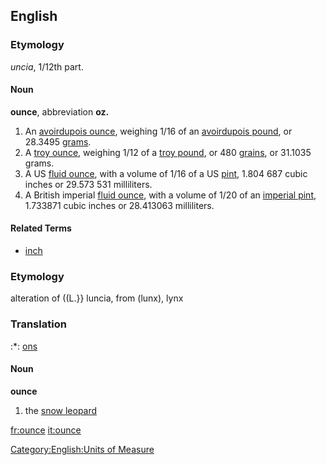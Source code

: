 ==English==

===Etymology===
{{L.}} ''uncia'', 1/12th part.

====Noun====
'''ounce''', abbreviation '''oz.'''

# An [[avoirdupois ounce]], weighing 1/16 of an [[avoirdupois pound]], or 28.3495 [[gram]]s.
# A [[troy ounce]], weighing 1/12 of a [[troy pound]], or 480 [[grain]]s, or 31.1035 grams.
# A US [[fluid ounce]], with a volume of 1/16 of a US [[pint]], 1.804 687 cubic inches or 29.573 531 milliliters.
# A British imperial [[fluid ounce]], with a volume of 1/20 of an [[imperial pint]], 1.733871 cubic inches or 28.413063 milliliters.

====Related Terms====
*[[inch]]

===Etymology===
alteration of ((L.}} luncia, from {{Gr.}} (lunx), lynx

===Translation===

:*{{Nl}}: [[ons]]

====Noun====
'''ounce'''
# the [[snow leopard]]

[[Category:English:Units of Measure]]

[[fr:ounce]]
[[it:ounce]]